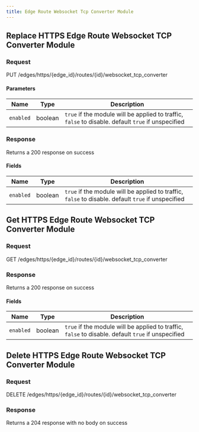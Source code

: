 ```yaml
---
title: Edge Route Websocket Tcp Converter Module
---
```




## Replace HTTPS Edge Route Websocket TCP Converter Module

### Request

PUT /edges/https/\{edge_id\}/routes/\{id\}/websocket_tcp_converter

<EdgeRouteWebsocketTCPConverterModuleReplaceRequest />

#### Parameters

| Name      | Type    | Description                                                                                        |
| --------- | ------- | -------------------------------------------------------------------------------------------------- |
| `enabled` | boolean | `true` if the module will be applied to traffic, `false` to disable. default `true` if unspecified |

### Response

Returns a 200 response on success

<EdgeRouteWebsocketTCPConverterModuleReplaceResponse />

#### Fields

| Name      | Type    | Description                                                                                        |
| --------- | ------- | -------------------------------------------------------------------------------------------------- |
| `enabled` | boolean | `true` if the module will be applied to traffic, `false` to disable. default `true` if unspecified |

## Get HTTPS Edge Route Websocket TCP Converter Module

### Request

GET /edges/https/\{edge_id\}/routes/\{id\}/websocket_tcp_converter

<EdgeRouteWebsocketTCPConverterModuleGetRequest />

### Response

Returns a 200 response on success

<EdgeRouteWebsocketTCPConverterModuleGetResponse />

#### Fields

| Name      | Type    | Description                                                                                        |
| --------- | ------- | -------------------------------------------------------------------------------------------------- |
| `enabled` | boolean | `true` if the module will be applied to traffic, `false` to disable. default `true` if unspecified |

## Delete HTTPS Edge Route Websocket TCP Converter Module

### Request

DELETE /edges/https/\{edge_id\}/routes/\{id\}/websocket_tcp_converter

<EdgeRouteWebsocketTCPConverterModuleDeleteRequest />

### Response

Returns a 204 response with no body on success

